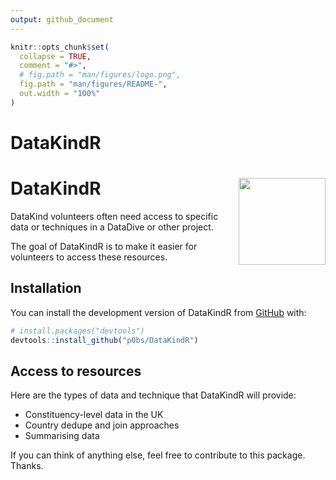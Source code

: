 ```yaml
---
output: github_document
---
```


<!-- README.md is generated from README.Rmd. Please edit that file -->

```r
knitr::opts_chunk$set(
  collapse = TRUE,
  comment = "#>",
  # fig.path = "man/figures/logo.png",
  fig.path = "man/figures/README-",
  out.width = "100%"
)
```

# DataKindR

<!-- badges: start -->
<!-- badges: end -->

# DataKindR <img src='man/figures/logo.png' align="right" height="139" />

DataKind volunteers often need access to specific data or techniques in a DataDive or other project. 

The goal of DataKindR is to make it easier for volunteers to access these resources.

## Installation

You can install the development version of DataKindR from [GitHub](https://github.com/) with:

``` r
# install.packages("devtools")
devtools::install_github("p0bs/DataKindR")
```
## Access to resources

Here are the types of data and technique that DataKindR will provide:

  * Constituency-level data in the UK
  * Country dedupe and join approaches
  * Summarising data

If you can think of anything else, feel free to contribute to this package. Thanks.
